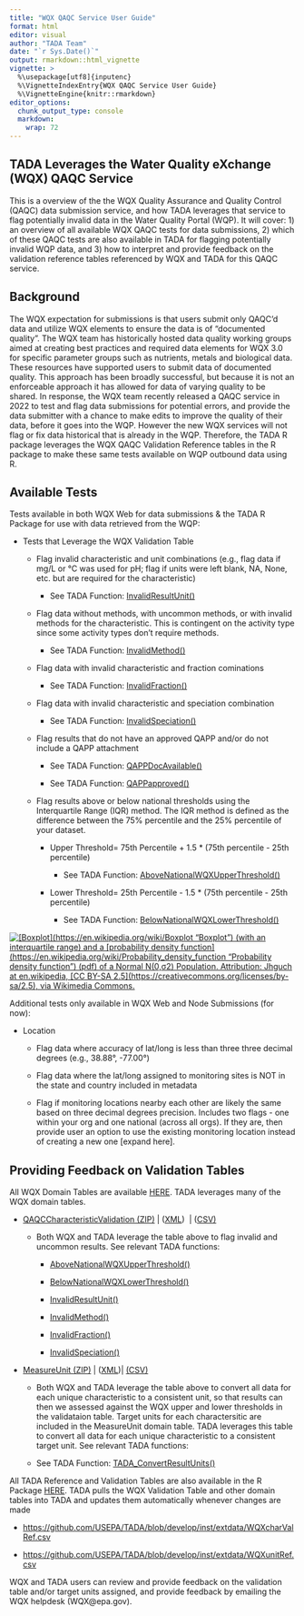 ```yaml
---
title: "WQX QAQC Service User Guide"
format: html
editor: visual
author: "TADA Team"
date: "`r Sys.Date()`"
output: rmarkdown::html_vignette
vignette: >
  %\usepackage[utf8]{inputenc}
  %\VignetteIndexEntry{WQX QAQC Service User Guide}
  %\VignetteEngine{knitr::rmarkdown}
editor_options: 
  chunk_output_type: console
  markdown: 
    wrap: 72
---
```


## TADA Leverages the Water Quality eXchange (WQX) QAQC Service

This is a overview of the the WQX Quality Assurance and Quality Control
(QAQC) data submission service, and how TADA leverages that service to
flag potentially invalid data in the Water Quality Portal (WQP). It will
cover: 1) an overview of all available WQX QAQC tests for data
submissions, 2) which of these QAQC tests are also available in TADA for
flagging potentially invalid WQP data, and 3) how to interpret and
provide feedback on the validation reference tables referenced by WQX
and TADA for this QAQC service.

## Background

The WQX expectation for submissions is that users submit only QAQC'd
data and utilize WQX elements to ensure the data is of "documented
quality". The WQX team has historically hosted data quality working
groups aimed at creating best practices and required data elements for
WQX 3.0 for specific parameter groups such as nutrients, metals and
biological data. These resources have supported users to submit data of
documented quality. This approach has been broadly successful, but
because it is not an enforceable approach it has allowed for data of
varying quality to be shared. In response, the WQX team recently
released a QAQC service in 2022 to test and flag data submissions for
potential errors, and provide the data submitter with a chance to make
edits to improve the quality of their data, before it goes into the WQP.
However the new WQX services will not flag or fix data historical that
is already in the WQP. Therefore, the TADA R package leverages the WQX
QAQC Validation Reference tables in the R package to make these same
tests available on WQP outbound data using R.

## Available Tests

Tests available in both WQX Web for data submissions & the TADA R
Package for use with data retrieved from the WQP:

-   Tests that Leverage the WQX Validation Table

    -   Flag invalid characteristic and unit combinations (e.g., flag
        data if mg/L or °C was used for pH; flag if units were left
        blank, NA, None, etc. but are required for the characteristic)

        -   See TADA Function:
            [InvalidResultUnit()](https://usepa.github.io/TADA/reference/InvalidResultUnit.html)

    -   Flag data without methods, with uncommon methods, or with
        invalid methods for the characteristic. This is contingent on
        the activity type since some activity types don't require
        methods.

        -   See TADA Function:
            [InvalidMethod()](https://usepa.github.io/TADA/reference/InvalidMethod.html)

    -   Flag data with invalid characteristic and fraction cominations

        -   See TADA Function:
            [InvalidFraction()](https://usepa.github.io/TADA/reference/InvalidFraction.html)

    -   Flag data with invalid characteristic and speciation combination

        -   See TADA Function:
            [InvalidSpeciation()](https://usepa.github.io/TADA/reference/InvalidSpeciation.html)

    -   Flag results that do not have an approved QAPP and/or do not
        include a QAPP attachment

        -   See TADA Function:
            [QAPPDocAvailable()](https://usepa.github.io/TADA/reference/QAPPDocAvailable.html)

        -   See TADA Function:
            [QAPPapproved()](https://usepa.github.io/TADA/reference/QAPPapproved.html)

    -   Flag results above or below national thresholds using the
        Interquartile Range (IQR) method. The IQR method is defined as
        the difference between the 75% percentile and the 25% percentile
        of your dataset.

        -   Upper Threshold= 75th Percentile + 1.5 \* (75th percentile -
            25th percentile)

            -   See TADA Function:
                [AboveNationalWQXUpperThreshold()](https://usepa.github.io/TADA/reference/AboveNationalWQXUpperThreshold.html)

        -   Lower Threshold= 25th Percentile - 1.5 \* (75th percentile -
            25th percentile)

            -   See TADA Function:
                [BelowNationalWQXLowerThreshold()](https://usepa.github.io/TADA/reference/BelowNationalWQXLowerThreshold.html)

[![[Boxplot](https://en.wikipedia.org/wiki/Boxplot "Boxplot") (with an
interquartile range) and a [probability density
function](https://en.wikipedia.org/wiki/Probability_density_function "Probability density function")
(pdf) of a Normal N(0,σ^2^) Population. Attribution: Jhguch at
en.wikipedia, [CC BY-SA
2.5](https://creativecommons.org/licenses/by-sa/2.5), via Wikimedia
Commons.](images/IQR.png)](https://commons.wikimedia.org/wiki/File:Boxplot_vs_PDF.svg)

Additional tests only available in WQX Web and Node Submissions (for
now):

-   Location

    -   Flag data where accuracy of lat/long is less than three three
        decimal degrees (e.g., 38.88°, -77.00°)

    -   Flag data where the lat/long assigned to monitoring sites is NOT
        in the state and country included in metadata

    -   Flag if monitoring locations nearby each other are likely the
        same based on three decimal degrees precision. Includes two
        flags - one within your org and one national (across all orgs).
        If they are, then provide user an option to use the existing
        monitoring location instead of creating a new one [expand here].

## Providing Feedback on Validation Tables

All WQX Domain Tables are available
[HERE](https://www.epa.gov/waterdata/storage-and-retrieval-and-water-quality-exchange-domain-services-and-downloads).
TADA leverages many of the WQX domain tables.

-   [QAQCCharacteristicValidation
    (ZIP)](https://cdx.epa.gov/wqx/download/DomainValues/QAQCCharacteristicValidation_CSV.zip) \|
    ([XML](https://cdx.epa.gov/wqx/download/DomainValues/QAQCCharacteristicValidation.zip)) 
    \|
    ([CSV)](https://cdx.epa.gov/wqx/download/DomainValues/QAQCCharacteristicValidation.CSV)

    -   Both WQX and TADA leverage the table above to flag invalid and
        uncommon results. See relevant TADA functions:

        -   [AboveNationalWQXUpperThreshold()](https://usepa.github.io/TADA/reference/AboveNationalWQXUpperThreshold.html)

        -   [BelowNationalWQXLowerThreshold()](https://usepa.github.io/TADA/reference/BelowNationalWQXLowerThreshold.html)

        -   [InvalidResultUnit()](https://usepa.github.io/TADA/reference/InvalidResultUnit.html)

        -   [InvalidMethod()](https://usepa.github.io/TADA/reference/InvalidMethod.html)

        -   [InvalidFraction()](https://usepa.github.io/TADA/reference/InvalidFraction.html)

        -   [InvalidSpeciation()](https://usepa.github.io/TADA/reference/InvalidSpeciation.html)

-   [MeasureUnit
    (ZIP)](https://cdx.epa.gov/wqx/download/DomainValues/MeasureUnit_CSV.zip) \|
    ([XML](https://cdx.epa.gov/wqx/download/DomainValues/MeasureUnit.zip))\| [(CSV)](https://cdx.epa.gov/wqx/download/DomainValues/MeasureUnit.CSV)

    -   Both WQX and TADA leverage the table above to convert all data
        for each unique characteristic to a consistent unit, so that
        results can then we assessed against the WQX upper and lower
        thresholds in the validataion table. Target units for each
        charactersitic are included in the MeasureUnit domain table.
        TADA leverages this table to convert all data for each unique
        characteristic to a consistent target unit. See relevant TADA
        functions:

    -   See TADA Function:
        [TADA_ConvertResultUnits()](https://usepa.github.io/TADA/reference/ConvertResultUnits.html)

All TADA Reference and Validation Tables are also available in the R
Package [HERE](https://github.com/USEPA/TADA/tree/develop/inst/extdata).
TADA pulls the WQX Validation Table and other domain tables into TADA
and updates them automatically whenever changes are made

-   <https://github.com/USEPA/TADA/blob/develop/inst/extdata/WQXcharValRef.csv>

-   <https://github.com/USEPA/TADA/blob/develop/inst/extdata/WQXunitRef.csv>

WQX and TADA users can review and provide feedback on the validation
table and/or target units assigned, and provide feedback by emailing the
WQX helpdesk (WQX\@epa.gov).
